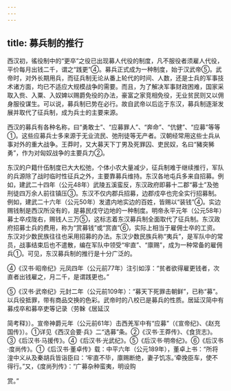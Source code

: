 ```yaml
---
---
---
```

title: 募兵制的推行
---



西汉初，徭役制中的“更卒”之役已出现募人代役的制度，凡不服役者须雇人代役，平价每月出钱二千，谓之“践更”④。募兵正式成为一种制度，始于汉武帝⑤。武帝时，对外长期用兵，而征兵制无论从番上轮代的时间、人数，还是士兵的军事技术诸方面，均已不适应大规模战争的需要。而且，为了解决军事财政困难，国家采取入赀、入粟、入奴婢以赐爵免役的办法，豪富之家竞相免役，无业贫民则又以佣身服役谋生。可以说，募兵制已势在必行。故自武帝以后迄于东汉，募兵制逐渐发展并取代了征兵制，成为兵士的主要来源。

西汉的募兵有各种名称，曰“勇敢士”、“应募罪人”、“奔命”、“伉健”、“应募”等等①。这些应募兵士多来源于无业流民、弛刑徒等无产者。汉朝经常用这些士兵从事对外的重大战争。王莽时，又大募天下丁男及死罪囚、吏民奴，名曰“豬突豨勇”，作为对匈奴战争的主要兵力②。

东汉的户籍什伍制度已大大松弛，个体小农大量减少，征兵制难于继续推行，军队的兵源除了战时临时性征兵之外，主要靠募兵维持。东汉各地屯兵多来自招募。例如，建武二十四年（公元48年）武陵五溪蛮反，东汉政府即募十二郡“募士”及弛刑徒四万余人前往镇压③。东汉不仅内郡兵招募，边郡戍卒也完全实行招募制。例如，建武二十六年（公元50年）发遣内地实边的百姓，皆赐以“装钱”④。实边赐钱制是西汉所没有的，是募民戍守边地的一种制度。明帝永平元年（公元58年）募士卒戍陇右，赐钱人三万⑤，这标志着东汉募兵制全面取代了征兵制。东汉政府招募士兵的费用，称为“赏募钱”或“赏直”⑥，实际上相当于雇佣士卒的工资。东汉对少数民族往往也采用招募的办法。东汉少数民族兵称“夷兵”，是军队中的常员，战事结束后也不遣散，编在军队中领受“牢直”、“廪赐”，成为一种常备的雇佣兵①。可见，东汉募兵制的推行是十分广泛的。

④《汉书·昭帝纪》元凤四年（公元前77年）注引如淳：“贫者欲得雇更钱者，次直者出钱雇之，月二千，是谓践更也。”

⑤《汉书·武帝纪》元封二年（公元前109年）：“募天下死罪击朝鲜”，已称“募”。以兵役抵罪，带有商品交换的色彩。武帝时的八校已是募兵的性质。居延汉简中有募戍卒和募卒吏等记录（劳榦《居延汉

简考释》）。宣帝神爵元年（公元前61年）击西羌军中有“应募”（《宣帝纪》、《赵充国传》）。①详见《西汉会要·兵》二“选募”条。②《汉书·王莽传》、《食货志》。③《后汉书·马援传》。④《后汉书·光武纪》。⑤《后汉书·明帝纪》。⑥《后汉书·度尚传》。①《后汉书·董卓传》载：中平六年（公元189年），董卓上书：“所将湟中义从及秦胡兵皆诣臣曰：‘牢直不毕，廪赐断绝，妻子饥冻。’牵挽臣车，使不得行。”又，《度尚列传》：“广募杂种蛮夷，明设购

赏。”